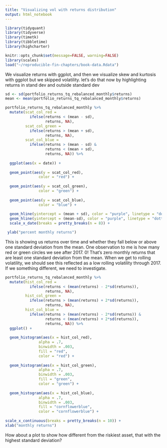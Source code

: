 ```yaml
---
title: "Visualizing vol with returns distribution"
output: html_notebook
---
```


```r
library(tidyquant)
library(tidyverse)
library(timetk)
library(tibbletime)
library(highcharter)

knitr::opts_chunk$set(message=FALSE, warning=FALSE)
library(scales)
load("~/reproducible-fin-chapters/book-data.Rdata")
```

We visualize returns with ggplot, and then we visualize skew and kurtosis with ggplot but we skipped volatility. let's do that now by highlighting returns in stand dev and outside standard dev


```r
sd <- sd(portfolio_returns_tq_rebalanced_monthly$returns)
mean <- mean(portfolio_returns_tq_rebalanced_monthly$returns)

portfolio_returns_tq_rebalanced_monthly %>%
  mutate(scat_col_red = 
           ifelse(returns < (mean - sd), 
                  returns, NA),
         scat_col_green = 
           ifelse(returns > (mean + sd), 
                  returns, NA),
         scat_col_blue = 
           ifelse(returns > (mean - sd) &
                  returns < (mean + sd),
                  returns, NA)) %>% 
  
  ggplot(aes(x = date)) + 
  
  geom_point(aes(y = scat_col_red),
               color = "red") +
  
  geom_point(aes(y = scat_col_green),
               color = "green") +
  
  geom_point(aes(y = scat_col_blue),
               color = "blue") +
  
  geom_hline(yintercept = (mean + sd), color = "purple", linetype = "dotted") +
  geom_hline(yintercept = (mean-sd), color = "purple", linetype = "dotted") +
  scale_x_date(breaks = pretty_breaks(n = 8)) +

 ylab("percent monthly returns")
```

This is showing us returns over time and whether they fall below or above one standard deviation from the mean.  One observation to me is how many red or green circles we see after 2017. 0! That's zero monthly returns that are least one standard deviation from the mean. When we get to rolling volatility, we should see this reflected as a low rolling volatility through 2017. If we something different, we need to investigate. 

```r
portfolio_returns_tq_rebalanced_monthly %>%
  mutate(hist_col_red = 
           ifelse(returns < (mean(returns) - 2*sd(returns)), 
                  returns, NA),
         hist_col_green = 
           ifelse(returns > (mean(returns) + 2*sd(returns)), 
                  returns, NA),
         hist_col_blue = 
           ifelse(returns > (mean(returns) - 2*sd(returns)) &
                  returns < (mean(returns) + 2*sd(returns)),
                  returns, NA)) %>% 
  ggplot() + 
  
  geom_histogram(aes(x = hist_col_red),
               alpha = .7, 
               binwidth = .003, 
               fill = "red", 
               color = "red") +
  
  geom_histogram(aes(x = hist_col_green),
               alpha = .7, 
               binwidth = .003, 
               fill = "green", 
               color = "green") +
  
  geom_histogram(aes(x = hist_col_blue),
               alpha = .7, 
               binwidth = .003, 
               fill = "cornflowerblue", 
               color = "cornflowerblue") +
  
scale_x_continuous(breaks = pretty_breaks(n = 10)) +
xlab("monthly returns")
```


How about a plot to show how different from the riskiest asset, that with the highest standard deviation? 